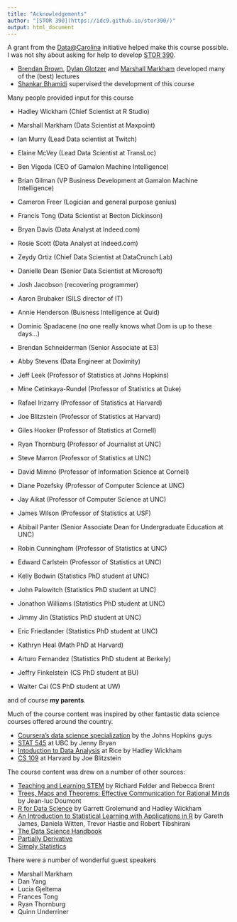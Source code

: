 ```yaml
---
title: "Acknowledgements"
author: "[STOR 390](https://idc9.github.io/stor390/)"
output: html_document
---
```


A grant from the [Data@Carolina](http://data.web.unc.edu/) initiative helped make this course possible. I was not shy about asking for help to develop [STOR 390](https://idc9.github.io/stor390/). 

- [Brendan Brown](http://stat-or-old.oasis.unc.edu/people/graduate-students/brendan-brown), [Dylan Glotzer](http://stat-or-old.oasis.unc.edu/people/graduate-students/dylan-glotzer) and [Marshall Markham](https://www.linkedin.com/in/marshall-markham-840ab24a) developed many of the (best) lectures
- [Shankar Bhamidi](http://shankarbhamidi.web.unc.edu/) supervised the development of this course


Many people provided input for this course

- Hadley Wickham (Chief Scientist at R Studio)
- Marshall Markham (Data Scientist at Maxpoint)
- Ian Murry (Lead Data scientist at Twitch)
- Elaine McVey (Lead Data Scientist at TransLoc)
- Ben Vigoda (CEO of Gamalon Machine Intelligence)
- Brian Gilman (VP Business Development at Gamalon Machine Intelligence)
- Cameron Freer (Logician and general purpose genius)
- Francis Tong (Data Scientist at Becton Dickinson)
- Bryan Davis (Data Analyst at Indeed.com)
- Rosie Scott (Data Analyst at Indeed.com)
- Zeydy Ortiz (Chief Data Scientist at DataCrunch Lab)
- Danielle Dean (Senior Data Scientist at Microsoft)
- Josh Jacobson (recovering programmer)
- Aaron Brubaker (SILS director of IT)
- Annie Henderson (Buisness Intelligence at Quid)
- Dominic Spadacene (no one really knows what Dom is up to these days...)
- Brendan Schneiderman (Senior Associate at E3)
- Abby Stevens (Data Engineer at Doximity)

- Jeff Leek (Professor of Statistics at Johns Hopkins)
- Mine Cetinkaya-Rundel (Professor of Statistics at Duke)
- Rafael Irizarry (Professor of Statistics at Harvard)
- Joe Blitzstein (Professor of Statistics at Harvard)
- Giles Hooker (Professor of Statistics at Cornell)
- Ryan Thornburg (Professor of Journalist at UNC)
- Steve Marron (Professor of Statistics at UNC)
- David Mimno (Professor of Information Science at Cornell)
- Diane Pozefsky (Professor of Computer Science at UNC)
- Jay Aikat (Professor of Computer Science at UNC)
- James Wilson (Professor of Statistics at USF)
- Abibail Panter (Senior Associate Dean for Undergraduate Education at UNC)
- Robin Cunningham (Professor of Statistics at UNC)
- Edward Carlstein (Professor of Statistics at UNC)

- Kelly Bodwin (Statistics PhD student at UNC)
- John Palowitch (Statistics PhD student at UNC)
- Jonathon Williams (Statistics PhD student at UNC)
- Jimmy Jin (Statistics PhD student at UNC)
- Eric Friedlander (Statistics PhD student at UNC)
- Kathryn Heal (Math PhD at Harvard)
- Arturo Fernandez (Statistics PhD student at Berkely)
- Jeffry Finkelstein (CS PhD student at BU)
- Walter Cai (CS PhD student at UW)

 and of course **my parents**.
 
 Much of the course content was inspired by other fantastic data science courses offered around the country.
 
 - [Coursera's data science specialization](https://www.coursera.org/specializations/jhu-data-science) by the Johns Hopkins guys
 - [STAT 545](http://stat545.com/) at UBC by Jenny Bryan
 - [Intoduction to Data Analysis](http://stat405.had.co.nz/) at Rice by Hadley Wickham
 - [CS 109](http://cs109.github.io/2015/) at Harvard by Joe Blitzstein
 
The course content was drew on a number of other sources:

- [Teaching and Learning STEM](http://www.wiley.com/WileyCDA/WileyTitle/productCd-1118925815.html) by Richard Felder and Rebecca Brent
- [Trees, Maps and Theorems: Effective Communication for Rational Minds](http://www.treesmapsandtheorems.com/) by Jean-luc Doumont
- [R for Data Science](http://r4ds.had.co.nz/) by Garrett Grolemund and Hadley Wickham
- [An Introduction to Statistical Learning with Applications in R](http://www-bcf.usc.edu/~gareth/ISL/) by Gareth James, Daniela Witten, Trevor Hastie and Robert Tibshirani
- [The Data Science Handbook](http://www.thedatasciencehandbook.com/)
- [Partially Derivative](http://partiallyderivative.com/)
- [Simply Statistics](http://simplystatistics.org/)

There were a number of wonderful guest speakers

- Marshall Markham
- Dan Yang
- Lucia Gjeltema
- Frances Tong
- Ryan Thornburg
- Quinn Underriner



 